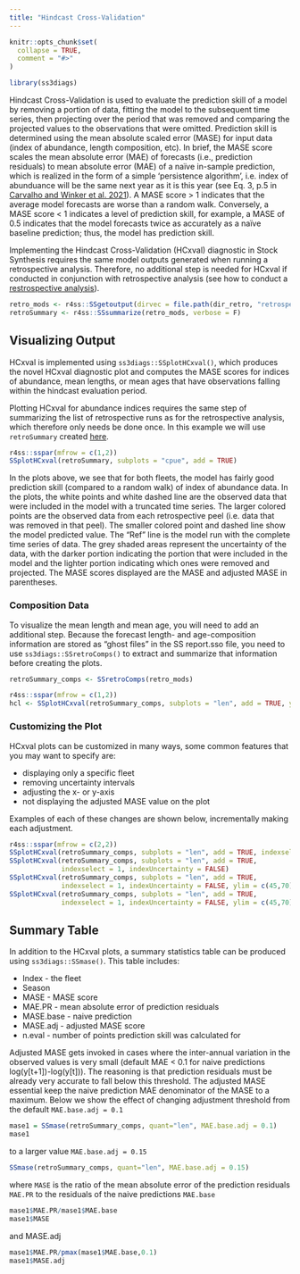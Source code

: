 ```yaml
---
title: "Hindcast Cross-Validation"
---
```


```r
knitr::opts_chunk$set(
  collapse = TRUE,
  comment = "#>"
)
```

```r
library(ss3diags)
```

Hindcast Cross-Validation is used to evaluate the prediction skill of a model by removing a portion of data, fitting the model to the subsequent time series, then projecting over the period that was removed and comparing the projected values to the observations that were omitted. Prediction skill is determined using the mean absolute scaled error (MASE) for input data (index of abundance, length composition, etc). In brief, the MASE score scales the mean absolute error (MAE) of forecasts (i.e., prediction residuals) to mean absolute error (MAE) of a naïve in-sample prediction, which is realized in the form of a simple 'persistence algorithm', i.e. index of abunduance will be the same next year as it is this year (see Eq. 3, p.5 in [Carvalho and Winker et al. 2021](https://www.sciencedirect.com/science/article/pii/S0165783621000874)). A MASE score > 1 indicates that the average model forecasts are worse than a random walk. Conversely, a MASE score < 1 indicates a level of prediction skill, for example, a MASE of 0.5 indicates that the model forecasts twice as accurately as a naïve baseline prediction; thus, the model has prediction skill.

Implementing the Hindcast Cross-Validation (HCxval) diagnostic in Stock Synthesis requires the same model outputs generated when running a retrospective analysis. Therefore, no additional step is needed for HCxval if conducted in conjunction with retrospective analysis (see how to conduct a [restrospective analysis](https://pifscstockassessments.github.io/ss3diags/articles/Retrospective-Analysis.html)). 

```r
retro_mods <- r4ss::SSgetoutput(dirvec = file.path(dir_retro, "retrospectives", paste0("retro", seq(0,-5,by=-1))), verbose = F)
retroSummary <- r4ss::SSsummarize(retro_mods, verbose = F)
```

 
## Visualizing Output  

HCxval is implemented using `ss3diags::SSplotHCxval()`, which produces the novel HCxval diagnostic plot and computes the MASE scores for indices of abundance, mean lengths, or mean ages that have observations falling within the hindcast evaluation period.

Plotting HCxval for abundance indices requires the same step of summarizing the list of retrospective runs as for the retrospective analysis, which therefore only needs be done once. In this example we will use `retroSummary` created [here](https://pifscstockassessments.github.io/ss3diags/articles/Retrospective-Analysis.html). 

```r
r4ss::sspar(mfrow = c(1,2))
SSplotHCxval(retroSummary, subplots = "cpue", add = TRUE)
```

In the plots above, we see that for both fleets, the model has fairly good prediction skill (compared to a random walk) of index of abundance data. In the plots, the white points and white dashed line are the observed data that were included in the model with a truncated time series. The larger colored points are the observed data from each retrospective peel (i.e. data that was removed in that peel). The smaller colored point and dashed line show the model predicted value. The "Ref" line is the model run with the complete time series of data. The grey shaded areas represent the uncertainty of the data, with the darker portion indicating the portion that were included in the model and the lighter portion indicating which ones were removed and projected. The MASE scores displayed are the MASE and adjusted MASE in parentheses.  

### Composition Data  

To visualize the mean length and mean age, you will need to add an additional step. Because the forecast length- and age-composition information are stored as "ghost files" in the SS report.sso file, you need to use `ss3diags::SSretroComps()` to extract and summarize that information before creating the plots. 

```r
retroSummary_comps <- SSretroComps(retro_mods)

r4ss::sspar(mfrow = c(1,2))
hcl <- SSplotHCxval(retroSummary_comps, subplots = "len", add = TRUE, ylim = c(40,75))
```

### Customizing the Plot  

HCxval plots can be customized in many ways, some common features that you may want to specify are:  

* displaying only a specific fleet
* removing uncertainty intervals 
* adjusting the x- or y-axis
* not displaying the adjusted MASE value on the plot
  
Examples of each of these changes are shown below, incrementally making each adjustment. 

```r
r4ss::sspar(mfrow = c(2,2))
SSplotHCxval(retroSummary_comps, subplots = "len", add = TRUE, indexselect = 1)
SSplotHCxval(retroSummary_comps, subplots = "len", add = TRUE, 
             indexselect = 1, indexUncertainty = FALSE)
SSplotHCxval(retroSummary_comps, subplots = "len", add = TRUE, 
             indexselect = 1, indexUncertainty = FALSE, ylim = c(45,70))
SSplotHCxval(retroSummary_comps, subplots = "len", add = TRUE, 
             indexselect = 1, indexUncertainty = FALSE, ylim = c(45,70), show.mase.adj = F)


```

## Summary Table  
In addition to the HCxval plots, a summary statistics table can be produced using `ss3diags::SSmase()`. This table includes: 

* Index - the fleet  
* Season  
* MASE - MASE score 
* MAE.PR - mean absolute error of prediction residuals 
* MASE.base - naive prediction 
* MASE.adj - adjusted MASE score 
* n.eval - number of points prediction skill was calculated for 

Adjusted MASE gets invoked in cases where the inter-annual variation in the observed values is very small (default MAE < 0.1 for naive predictions log(y[t+1])-log(y[t])).
The reasoning is that prediction residuals must be already very accurate to fall below this threshold. The adjusted MASE essential keep the naive prediction MAE denominator of the MASE to a maximum. Below we show the effect of changing adjustment threshold from the default `MAE.base.adj = 0.1`


```r
mase1 = SSmase(retroSummary_comps, quant="len", MAE.base.adj = 0.1)
mase1
```

to a larger value `MAE.base.adj = 0.15`

```r
SSmase(retroSummary_comps, quant="len", MAE.base.adj = 0.15)
```

where `MASE` is the ratio of the mean absolute error of the prediction residuals `MAE.PR` to the residuals of the naive predictions `MAE.base`

```r
mase1$MAE.PR/mase1$MAE.base
mase1$MASE
```

and MASE.adj


```r
mase1$MAE.PR/pmax(mase1$MAE.base,0.1)
mase1$MASE.adj
```